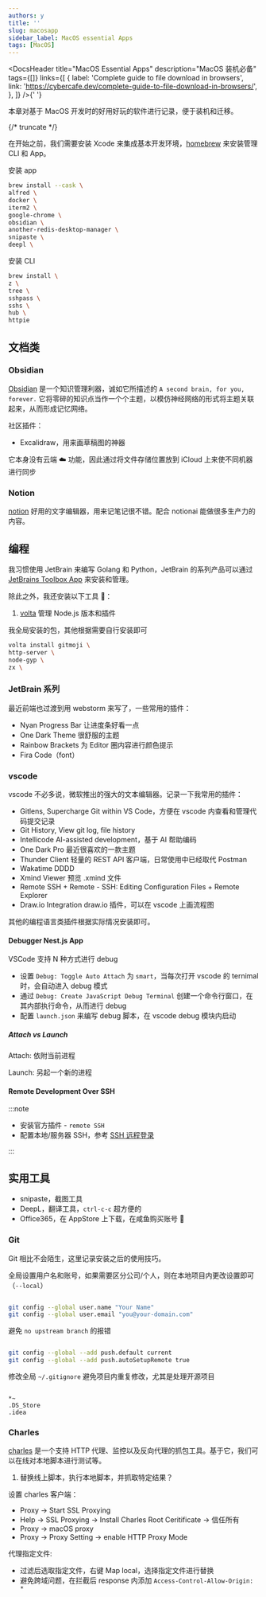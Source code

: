 ```yaml
---
authors: y
title: ''
slug: macosapp
sidebar_label: MacOS essential Apps
tags: [MacOS]
---
```



<DocsHeader
  title="MacOS Essential Apps"
  description="MacOS 装机必备"
  tags={[]}
  links={[
    {
      label: 'Complete guide to file download in browsers',
      link: 'https://cybercafe.dev/complete-guide-to-file-download-in-browsers/',
    },
  ]}
/>{' '}

本章对基于 MacOS 开发时的好用好玩的软件进行记录，便于装机和迁移。

{/* truncate */}

在开始之前，我们需要安装 Xcode 来集成基本开发环境，[homebrew](https://brew.sh/) 来安装管理 CLI 和 App。

安装 app

```bash
brew install --cask \
alfred \
docker \
iterm2 \
google-chrome \
obsidian \
another-redis-desktop-manager \
snipaste \
deepl \
```

安装 CLI

```bash
brew install \
z \
tree \
sshpass \
sshs \
hub \
httpie
```

## 文档类

### Obsidian

[Obsidian](https://obsidian.md/) 是一个知识管理利器，诚如它所描述的 `A second brain, for you, forever.` 它将零碎的知识点当作一个个主题，以模仿神经网络的形式将主题关联起来，从而形成记忆网络。

社区插件：

- Excalidraw，用来画草稿图的神器

它本身没有云端 ☁️ 功能，因此通过将文件存储位置放到 iCloud 上来使不同机器进行同步

### Notion

[notion](https://www.notion.so/desktop) 好用的文字编辑器，用来记笔记很不错。配合 notionai 能做很多生产力的内容。

## 编程

我习惯使用 JetBrain 来编写 Golang 和 Python，JetBrain 的系列产品可以通过 [JetBrains Toolbox App](https://www.jetbrains.com/toolbox-app/?_gl=1*xlqnle*_ga*MTk4MTQxMTkwMS4xNjYyNDU4MzYx*_ga_9J976DJZ68*MTY3Nzc1MDMwNC4xMS4wLjE2Nzc3NTAzMDQuMC4wLjA.&_ga=2.8736949.1692906778.1677750305-1981411901.1662458361) 来安装和管理。

除此之外，我还安装以下工具 🔧：

1. [volta](https://github.com/volta-cli/volta) 管理 Node.js 版本和插件

我全局安装的包，其他根据需要自行安装即可

```bash
volta install gitmoji \
http-server \
node-gyp \
zx \
```

### JetBrain 系列

最近前端也过渡到用 webstorm 来写了，一些常用的插件：

- Nyan Progress Bar 让进度条好看一点
- One Dark Theme 很舒服的主题
- Rainbow Brackets 为 Editor 圈内容进行颜色提示
- Fira Code（font）

### vscode

vscode 不必多说，微软推出的强大的文本编辑器。记录一下我常用的插件：

- Gitlens, Supercharge Git within VS Code，方便在 vscode 内查看和管理代码提交记录
- Git History, View git log, file history
- Intellicode AI-assisted development，基于 AI 帮助编码
- One Dark Pro 最近很喜欢的一款主题
- Thunder Client 轻量的 REST API 客户端，日常使用中已经取代 Postman
- Wakatime DDDD
- Xmind Viewer 预览 .xmind 文件
- Remote SSH + Remote - SSH: Editing Configuration Files + Remote Explorer
- Draw.io Integration draw.io 插件，可以在 vscode 上画流程图

其他的编程语言类插件根据实际情况安装即可。

#### Debugger Nest.js App

VSCode 支持 N 种方式进行 debug

- 设置 `Debug: Toggle Auto Attach` 为 `smart`，当每次打开 vscode 的 ternimal 时，会自动进入 debug 模式
- 通过 `Debug: Create JavaScript Debug Terminal` 创建一个命令行窗口，在其内部执行命令，从而进行 debug
- 配置 `launch.json` 来编写 debug 脚本，在 vscode debug 模块内启动

##### Attach vs Launch

Attach: 依附当前进程

Launch: 另起一个新的进程

#### Remote Development Over SSH

:::note

- 安装官方插件 - `remote SSH`
- 配置本地/服务器 SSH，参考 [SSH 远程登录](https://doc.joyjoy.cc/docs/server/cloudServer#%E8%AE%BE%E7%BD%AE-ssh-%E8%BF%9C%E7%A8%8B%E7%99%BB%E5%BD%95)

:::

## 实用工具

- snipaste，截图工具
- DeepL，翻译工具，`ctrl-c-c` 超方便的
- Office365，在 AppStore 上下载，在咸鱼购买账号 🐶

### Git

Git 相比不会陌生，这里记录安装之后的使用技巧。

全局设置用户名和账号，如果需要区分公司/个人，则在本地项目内更改设置即可（`--local`）

```bash

git config --global user.name "Your Name"
git config --global user.email "you@your-domain.com"

```

避免 `no upstream branch` 的报错

```bash

git config --global --add push.default current
git config --global --add push.autoSetupRemote true

```

修改全局 `~/.gitignore` 避免项目内重复修改，尤其是处理开源项目

```

*~
.DS_Store
.idea

```

### Charles

[charles](https://www.charlesproxy.com/) 是一个支持 HTTP 代理、监控以及反向代理的抓包工具。基于它，我们可以在线对本地脚本进行测试等。

1. 替换线上脚本，执行本地脚本，并抓取特定结果？

设置 charles 客户端：

- Proxy -> Start SSL Proxying
- Help -> SSL Proxying -> Install Charles Root Ceritificate -> 信任所有
- Proxy -> macOS proxy
- Proxy -> Proxy Setting -> enable HTTP Proxy Mode

代理指定文件:

- 过滤后选取指定文件，右键 Map local，选择指定文件进行替换
- 避免跨域问题，在拦截后 response 内添加 `Access-Control-Allow-Origin: *`
